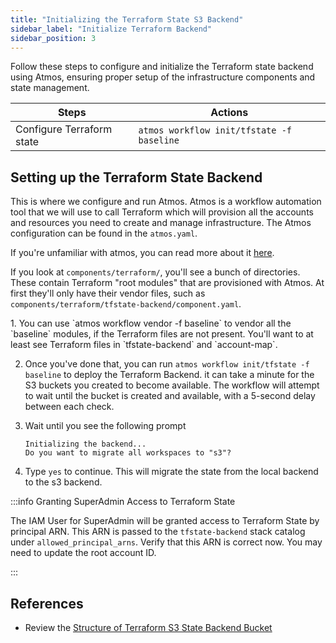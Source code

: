 ```yaml
---
title: "Initializing the Terraform State S3 Backend"
sidebar_label: "Initialize Terraform Backend"
sidebar_position: 3
---
```


<Intro>
Follow these steps to configure and initialize the Terraform state backend using Atmos, ensuring proper setup of the infrastructure components and state management.
</Intro>

| Steps                     | Actions                                   |
| ------------------------- | ----------------------------------------- |
| Configure Terraform state | `atmos workflow init/tfstate -f baseline` |

## Setting up the Terraform State Backend

This is where we configure and run Atmos. Atmos is a workflow automation tool that we will use to call Terraform which
will provision all the accounts and resources you need to create and manage infrastructure. The Atmos configuration can
be found in the `atmos.yaml`.

If you're unfamiliar with atmos, you can read more about it [here](https://atmos.tools).

If you look at `components/terraform/`, you'll see a bunch of directories. These contain Terraform "root modules" that are provisioned with Atmos. At first they'll only have their vendor files, such as `components/terraform/tfstate-backend/component.yaml`.

<Steps>
1. You can use `atmos workflow vendor -f baseline` to vendor all the `baseline` modules, if the Terraform files are not
present. You'll want to at least see Terraform files in `tfstate-backend` and `account-map`.

2. Once you've done that, you can run `atmos workflow init/tfstate -f baseline` to deploy the Terraform Backend.
   <Note>it can take a minute for the S3 buckets you created to become available. The workflow will attempt to wait until the bucket is created and available, with a 5-second delay between each check.</Note>

3. Wait until you see the following prompt

    ```shell
    Initializing the backend...
    Do you want to migrate all workspaces to "s3"?
    ```

4. Type `yes` to continue. This will migrate the state from the local backend to the s3 backend.
</Steps>

:::info Granting SuperAdmin Access to Terraform State

The IAM User for SuperAdmin will be granted access to Terraform State by principal ARN. This ARN is passed to the
`tfstate-backend` stack catalog under `allowed_principal_arns`. Verify that this ARN is correct now. You may need to
update the root account ID.

:::

## References

- Review the [Structure of Terraform S3 State Backend Bucket](/layers/accounts/tutorials/terraform-s3-state/)
